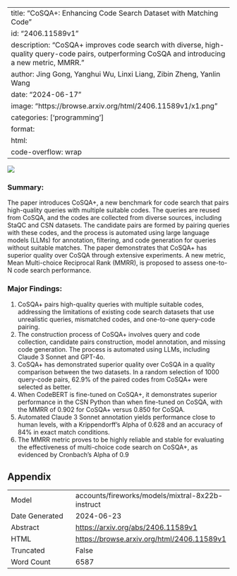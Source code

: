 
---
title: "CoSQA+: Enhancing Code Search Dataset with Matching Code"
id: "2406.11589v1"
description: "CoSQA+ improves code search with diverse, high-quality query-code pairs, outperforming CoSQA and introducing a new metric, MMRR."
author: Jing Gong, Yanghui Wu, Linxi Liang, Zibin Zheng, Yanlin Wang
date: "2024-06-17"
image: "https://browse.arxiv.org/html/2406.11589v1/x1.png"
categories: ['programming']
format:
  html:
    code-overflow: wrap
---

![](https://browse.arxiv.org/html/2406.11589v1/x1.png)

### Summary:

The paper introduces CoSQA+, a new benchmark for code search that pairs high-quality queries with multiple suitable codes. The queries are reused from CoSQA, and the codes are collected from diverse sources, including StaQC and CSN datasets. The candidate pairs are formed by pairing queries with these codes, and the process is automated using large language models (LLMs) for annotation, filtering, and code generation for queries without suitable matches. The paper demonstrates that CoSQA+ has superior quality over CoSQA through extensive experiments. A new metric, Mean Multi-choice Reciprocal Rank (MMRR), is proposed to assess one-to-N code search performance.

### Major Findings:

1. CoSQA+ pairs high-quality queries with multiple suitable codes, addressing the limitations of existing code search datasets that use unrealistic queries, mismatched codes, and one-to-one query-code pairing.
2. The construction process of CoSQA+ involves query and code collection, candidate pairs construction, model annotation, and missing code generation. The process is automated using LLMs, including Claude 3 Sonnet and GPT-4o.
3. CoSQA+ has demonstrated superior quality over CoSQA in a quality comparison between the two datasets. In a random selection of 1000 query-code pairs, 62.9% of the paired codes from CoSQA+ were selected as better.
4. When CodeBERT is fine-tuned on CoSQA+, it demonstrates superior performance in the CSN Python than when fine-tuned on CoSQA, with the MMRR of 0.902 for CoSQA+ versus 0.850 for CoSQA.
5. Automated Claude 3 Sonnet annotation yields performance close to human levels, with a Krippendorff’s Alpha of 0.628 and an accuracy of 84% in exact match conditions.
6. The MMRR metric proves to be highly reliable and stable for evaluating the effectiveness of multi-choice code search on CoSQA+, as evidenced by Cronbach’s Alpha of 0.9

## Appendix

|          |          |
|----------|----------|
| Model     | accounts/fireworks/models/mixtral-8x22b-instruct       |
| Date Generated     | 2024-06-23       |
| Abstract | [https://arxiv.org/abs/2406.11589v1](https://arxiv.org/abs/2406.11589v1)        |
| HTML     | [https://browse.arxiv.org/html/2406.11589v1](https://browse.arxiv.org/html/2406.11589v1)       |
| Truncated       | False       |
| Word Count       | 6587       |